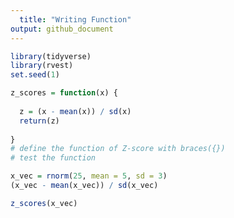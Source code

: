 ```yaml
---
  title: "Writing Function"
output: github_document
---
```

  
```r
library(tidyverse)
library(rvest)
set.seed(1)
```

```r
z_scores = function(x) {
  
  z = (x - mean(x)) / sd(x)
  return(z)
  
}
# define the function of Z-score with braces({}) 
# test the function 

x_vec = rnorm(25, mean = 5, sd = 3)
(x_vec - mean(x_vec)) / sd(x_vec)

z_scores(x_vec)
```

```r

```


